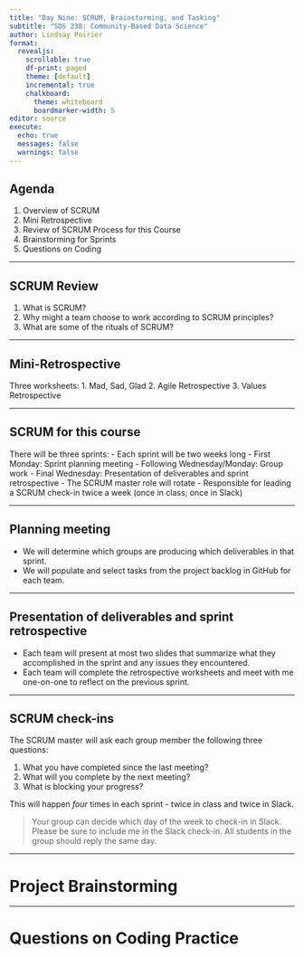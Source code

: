 ```yaml
---
title: "Day Nine: SCRUM, Brainstorming, and Tasking"
subtitle: "SDS 238: Community-Based Data Science"
author: Lindsay Poirier
format: 
  revealjs:
    scrollable: true
    df-print: paged
    theme: [default]
    incremental: true
    chalkboard:
      theme: whiteboard
      boardmarker-width: 5
editor: source
execute:
  echo: true
  messages: false
  warnings: false
---
```



## Agenda

1. Overview of SCRUM
2. Mini Retrospective
3. Review of SCRUM Process for this Course
4. Brainstorming for Sprints
5. Questions on Coding


---

## SCRUM Review

1. What is SCRUM?
2. Why might a team choose to work according to SCRUM principles?
3. What are some of the rituals of SCRUM?

---

## Mini-Retrospective

Three worksheets:
1. Mad, Sad, Glad
2. Agile Retrospective
3. Values Retrospective

---

## SCRUM for this course

There will be three sprints:
  - Each sprint will be two weeks long
  - First Monday: Sprint planning meeting
  - Following Wednesday/Monday: Group work 
  - Final Wednesday: Presentation of deliverables and sprint retrospective
- The SCRUM master role will rotate
  - Responsible for leading a SCRUM check-in twice a week (once in class; once in Slack)

---

## Planning meeting

- We will determine which groups are producing which deliverables in that sprint.
- We will populate and select tasks from the project backlog in GitHub for each team.

---

## Presentation of deliverables and sprint retrospective

- Each team will present at most two slides that summarize what they accomplished in the sprint and any issues they encountered.
- Each team will complete the retrospective worksheets and meet with me one-on-one to reflect on the previous sprint.

---

## SCRUM check-ins

The SCRUM master will ask each group member the following three questions:

1. What you have completed since the last meeting?
2. What will you complete by the next meeting?
3. What is blocking your progress?

This will happen *four* times in each sprint - twice in class and twice in Slack.

> Your group can decide which day of the week to check-in in Slack. Please be sure to 
include me in the Slack check-in. All students in the group should reply the same day.

---

# Project Brainstorming

---

# Questions on Coding Practice


